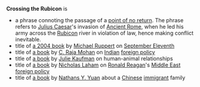 '''Crossing the Rubicon''' is
*a phrase connoting the passage of a [[point of no return]].  The phrase refers to [[Julius Caesar]]'s invasion of [[Ancient Rome]], when he led his army across the [[Rubicon]] river in violation of law, hence making conflict inevitable.
*title of [[Crossing the Rubicon (Ruppert)|a 2004 book]] by [[Michael Ruppert]] on [[September 11, 2001 attacks|September Eleventh]]
*title of [[Crossing the Rubicon (Mohan)|a book]] by [[C. Raja Mohan]] on [[India]]n [[foreign policy]]
*title of [[Crossing the Rubicon (Kaufman)|a book]] by [[Julie Kaufman]] on human-animal relationships
*title of [[Crossing the Rubicon (Laham)|a book]] by [[Nicholas Laham]] on [[Ronald Reagan]]'s [[Middle East]] [[foreign policy]] 
*title of [[Crossing the Rubicon (Yuan)|a book]] by [[Nathans Y. Yuan]] about a [[China|Chinese]] [[immigrant]] family

{{disambig}}